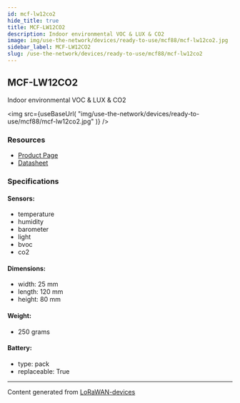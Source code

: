 ```yaml
---
id: mcf-lw12co2
hide_title: true
title: MCF-LW12CO2
description: Indoor environmental VOC & LUX & CO2
image: img/use-the-network/devices/ready-to-use/mcf88/mcf-lw12co2.jpg
sidebar_label: MCF-LW12CO2
slug: /use-the-network/devices/ready-to-use/mcf88/mcf-lw12co2
---
```



## MCF-LW12CO2

Indoor environmental VOC & LUX & CO2

<img
  src={useBaseUrl(
    "img/use-the-network/devices/ready-to-use/mcf88/mcf-lw12co2.jpg"
  )}
/>

### Resources

- [Product Page](https://www.mcf88.it/prodotto/mcf-lw12co2/)
- [Datasheet](https://www.mcf88.it/wp-content/uploads/2020/07/MCF-LW12CO2.pdf)

### Specifications

#### Sensors:

- temperature
- humidity
- barometer
- light
- bvoc
- co2

#### Dimensions:

- width: 25 mm
- length: 120 mm
- height: 80 mm

#### Weight:

- 250 grams

#### Battery:

- type: pack
- replaceable: True

---

Content generated from
[LoRaWAN-devices](https://github.com/TheThingsNetwork/lorawan-devices)
